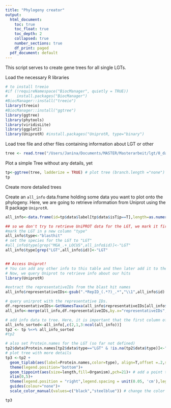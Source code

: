 ```yaml
---
title: "Phylogeny creator"
output:
  html_document:
    toc: true
    toc_float: true
    toc_depth: 2
    collapsed: true
    number_sections: true
    df_print: paged
  pdf_document: default
---
```

<STYLE TYPE="text/css">
<!--
  td{
    font-family: Arial;
    font-size: 8pt;
    padding:0px;
    cellpadding="0";
    cellspacing="0"
  }
  th {
    font-family: Arial;
    font-size: 8pt;
    height: 20px;
    font-weight: bold;
    text-align: right;
    background-color: #ccccff;
  }
  table {
    border-spacing: 0px;
    border-collapse: collapse;
  }
--->
</STYLE>


This script serves to create gene trees for all single LGTs. 

Load the necessary R libraries
```r
# to install treeio
#if (!requireNamespace("BiocManager", quietly = TRUE))
#    install.packages("BiocManager")
#BiocManager::install("treeio")
library(treeio)
#BiocManager::install("ggtree")
library(ggtree)
library(phytools)
library(viridisLite)
library(ggplot2)
library(UniprotR) #install.packages("UniprotR, type="binary")
```

Load tree file and other files containing information about LGT or other
```r
tree <- read.tree("/Users/Janina/Documents/MASTER/Masterarbeit/lgt/0_data/trees/CFA_synthases.aln.treefile")
```

Plot a simple Tree without any details, yet
```r
tp<-ggtree(tree, ladderize = TRUE) # plot tree (branch.length ="none")
tp
```

Create more detailed trees

Create an `all_info` data.frame holding some data you want to plot onto the phylogeny. Here, we are going to retrieve information from Uniprot using the R package `UniprotR`.

```r
all_info<-data.frame(id=tp$data$label[tp$data$isTip==T],length=as.numeric(gsub(".*_","",tp$data$label[tp$data$isTip==T])))

## so we don't try to retrieve UniPROT data for the LGT, we mark it first.
#mark the LGT in a new column "type"
all_info$type<-"blasthit"
# set the species for the LGT to "LGT"
#all_info$type[grep("MGA_.+_LOCUS",all_info$id)]<-"LGT"
all_info$type[grep("LGT",all_info$id)]<-"LGT"


## Access Uniprot!
# You can add any other info to this table and then later add it to the phylogeny
# Now, we query Uniprot to retrieve info about our hits
library(UniprotR)

#extract the representativeIDs from the blast hit names
all_info$representativeIDs<-gsub(".*RepID_(.*?)_.*","\\1",all_info$id)

# query unirprot with the representative IDs.
df.representativeIDs<-GetNamesTaxa(all_info$representativeIDs[all_info$type!="LGT"])
all_info<-merge(all_info,df.representativeIDs,by.x="representativeIDs",by.y="row.names",all.x=T)

```


```r
# add info data to tree. Here, it is important that the first column of all_info matches the tip labels of the phylogeny
all_info_sorted<-all_info[,c(2,1,3:ncol(all_info))]
tp2 <- tp %<+% all_info_sorted
#tp2

# also set Protein.names for the LGT (so far not defined)
tp2$data$Protein.names[tp2$data$type=="LGT" & !is.na(tp2$data$type)]<-"LGT"
# plot tree with more details
tp3 <-tp2 +
  geom_tiplab(aes(label=Protein.names,color=type), align=T,offset =.2,size=3)  + # add a label to the tip and set the color depending on whether or not the label contains the term MGA
  theme(legend.position="bottom")+
  geom_tippoint(aes(size=length,fill=Organism),pch=21)+ # add a point to the end of the branches. The point is relative to the length of the protein, and the color relates to the species
  xlim(0,5)+
  theme(legend.position = "right",legend.spacing = unit(0.05, 'cm'),legend.key.size = unit(.1, "cm"))+ # adjust the legend so its not that large
  guides(colour="none")+
  scale_color_manual(values=c("black","steelblue")) # change the color of the tip label levels

tp3

```
